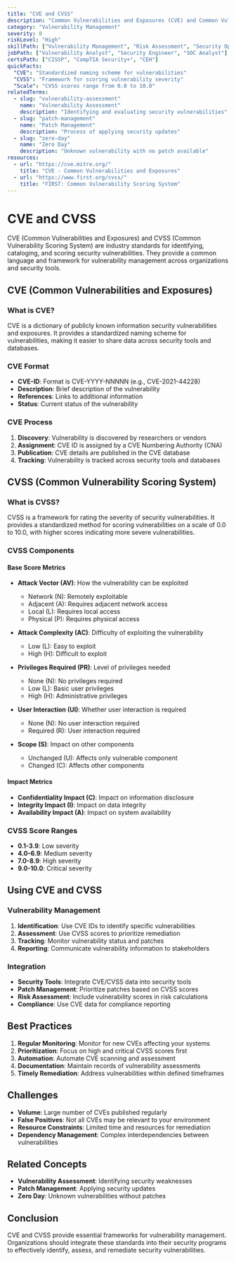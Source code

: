 ```yaml
---
title: "CVE and CVSS"
description: "Common Vulnerabilities and Exposures (CVE) and Common Vulnerability Scoring System (CVSS) are standards for identifying and scoring security vulnerabilities."
category: "Vulnerability Management"
severity: 8
riskLevel: "High"
skillPath: ["Vulnerability Management", "Risk Assessment", "Security Operations"]
jobPath: ["Vulnerability Analyst", "Security Engineer", "SOC Analyst"]
certsPath: ["CISSP", "CompTIA Security+", "CEH"]
quickFacts:
  "CVE": "Standardized naming scheme for vulnerabilities"
  "CVSS": "Framework for scoring vulnerability severity"
  "Scale": "CVSS scores range from 0.0 to 10.0"
relatedTerms:
  - slug: "vulnerability-assessment"
    name: "Vulnerability Assessment"
    description: "Identifying and evaluating security vulnerabilities"
  - slug: "patch-management"
    name: "Patch Management"
    description: "Process of applying security updates"
  - slug: "zero-day"
    name: "Zero Day"
    description: "Unknown vulnerability with no patch available"
resources:
  - url: "https://cve.mitre.org/"
    title: "CVE - Common Vulnerabilities and Exposures"
  - url: "https://www.first.org/cvss/"
    title: "FIRST: Common Vulnerability Scoring System"
---
```


# CVE and CVSS

CVE (Common Vulnerabilities and Exposures) and CVSS (Common Vulnerability Scoring System) are industry standards for identifying, cataloging, and scoring security vulnerabilities. They provide a common language and framework for vulnerability management across organizations and security tools.

## CVE (Common Vulnerabilities and Exposures)

### What is CVE?
CVE is a dictionary of publicly known information security vulnerabilities and exposures. It provides a standardized naming scheme for vulnerabilities, making it easier to share data across security tools and databases.

### CVE Format
- **CVE-ID**: Format is CVE-YYYY-NNNNN (e.g., CVE-2021-44228)
- **Description**: Brief description of the vulnerability
- **References**: Links to additional information
- **Status**: Current status of the vulnerability

### CVE Process
1. **Discovery**: Vulnerability is discovered by researchers or vendors
2. **Assignment**: CVE ID is assigned by a CVE Numbering Authority (CNA)
3. **Publication**: CVE details are published in the CVE database
4. **Tracking**: Vulnerability is tracked across security tools and databases

## CVSS (Common Vulnerability Scoring System)

### What is CVSS?
CVSS is a framework for rating the severity of security vulnerabilities. It provides a standardized method for scoring vulnerabilities on a scale of 0.0 to 10.0, with higher scores indicating more severe vulnerabilities.

### CVSS Components

#### Base Score Metrics
- **Attack Vector (AV)**: How the vulnerability can be exploited
  - Network (N): Remotely exploitable
  - Adjacent (A): Requires adjacent network access
  - Local (L): Requires local access
  - Physical (P): Requires physical access

- **Attack Complexity (AC)**: Difficulty of exploiting the vulnerability
  - Low (L): Easy to exploit
  - High (H): Difficult to exploit

- **Privileges Required (PR)**: Level of privileges needed
  - None (N): No privileges required
  - Low (L): Basic user privileges
  - High (H): Administrative privileges

- **User Interaction (UI)**: Whether user interaction is required
  - None (N): No user interaction required
  - Required (R): User interaction required

- **Scope (S)**: Impact on other components
  - Unchanged (U): Affects only vulnerable component
  - Changed (C): Affects other components

#### Impact Metrics
- **Confidentiality Impact (C)**: Impact on information disclosure
- **Integrity Impact (I)**: Impact on data integrity
- **Availability Impact (A)**: Impact on system availability

### CVSS Score Ranges
- **0.1-3.9**: Low severity
- **4.0-6.9**: Medium severity
- **7.0-8.9**: High severity
- **9.0-10.0**: Critical severity

## Using CVE and CVSS

### Vulnerability Management
1. **Identification**: Use CVE IDs to identify specific vulnerabilities
2. **Assessment**: Use CVSS scores to prioritize remediation
3. **Tracking**: Monitor vulnerability status and patches
4. **Reporting**: Communicate vulnerability information to stakeholders

### Integration
- **Security Tools**: Integrate CVE/CVSS data into security tools
- **Patch Management**: Prioritize patches based on CVSS scores
- **Risk Assessment**: Include vulnerability scores in risk calculations
- **Compliance**: Use CVE data for compliance reporting

## Best Practices
1. **Regular Monitoring**: Monitor for new CVEs affecting your systems
2. **Prioritization**: Focus on high and critical CVSS scores first
3. **Automation**: Automate CVE scanning and assessment
4. **Documentation**: Maintain records of vulnerability assessments
5. **Timely Remediation**: Address vulnerabilities within defined timeframes

## Challenges
- **Volume**: Large number of CVEs published regularly
- **False Positives**: Not all CVEs may be relevant to your environment
- **Resource Constraints**: Limited time and resources for remediation
- **Dependency Management**: Complex interdependencies between vulnerabilities

## Related Concepts
- **Vulnerability Assessment**: Identifying security weaknesses
- **Patch Management**: Applying security updates
- **Zero Day**: Unknown vulnerabilities without patches

## Conclusion

CVE and CVSS provide essential frameworks for vulnerability management. Organizations should integrate these standards into their security programs to effectively identify, assess, and remediate security vulnerabilities. 